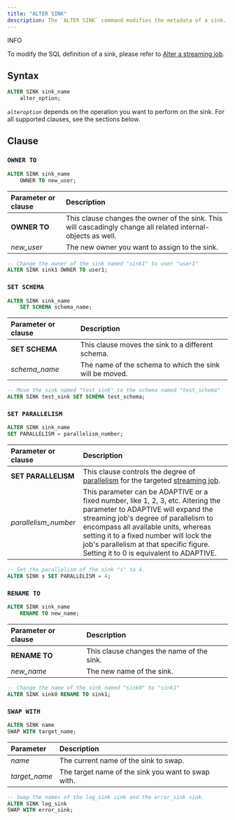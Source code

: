 ```yaml
---
title: "ALTER SINK"
description: The `ALTER SINK` command modifies the metadata of a sink.
---
```


<Note>
INFO

To modify the SQL definition of a sink, please refer to [Alter a streaming job](/operate/alter-streaming).
</Note>

## Syntax

```sql
ALTER SINK sink_name
    alter_option;
```

_`alteroption`_ depends on the operation you want to perform on the sink. For all supported clauses, see the sections below.

## Clause

### `OWNER TO`

```sql
ALTER SINK sink_name
    OWNER TO new_user;
```

| Parameter or clause | Description                                                                                                   |
| :------------------ | :------------------------------------------------------------------------------------------------------------ |
| **OWNER TO**        | This clause changes the owner of the sink. This will cascadingly change all related internal-objects as well. |
| _new\_user_         | The new owner you want to assign to the sink.                                                                 |

```sql
-- Change the owner of the sink named "sink1" to user "user1"
ALTER SINK sink1 OWNER TO user1;
```

### `SET SCHEMA`

```sql
ALTER SINK sink_name
    SET SCHEMA schema_name;
```

| Parameter or clause | Description                                             |
| :------------------ | :------------------------------------------------------ |
| **SET SCHEMA**      | This clause moves the sink to a different schema.       |
| _schema\_name_      | The name of the schema to which the sink will be moved. |

```sql
-- Move the sink named "test_sink" to the schema named "test_schema"
ALTER SINK test_sink SET SCHEMA test_schema;
```

### `SET PARALLELISM`

```sql
ALTER SINK sink_name
SET PARALLELISM = parallelism_number;
```

| Parameter or clause   | Description                                                                                                                                                                                                                                                                                                                              |
| :-------------------- | :--------------------------------------------------------------------------------------------------------------------------------------------------------------------------------------------------------------------------------------------------------------------------------------------------------------------------------------- |
| **SET PARALLELISM**   | This clause controls the degree of [parallelism](/reference/key-concepts#parallelism) for the targeted [streaming job](/reference/key-concepts#streaming-queries).                                                                                                                                                                  |
| _parallelism\_number_ | This parameter can be ADAPTIVE or a fixed number, like 1, 2, 3, etc. Altering the parameter to ADAPTIVE will expand the streaming job's degree of parallelism to encompass all available units, whereas setting it to a fixed number will lock the job's parallelism at that specific figure. Setting it to 0 is equivalent to ADAPTIVE. |

```sql
-- Set the parallelism of the sink "s" to 4.
ALTER SINK s SET PARALLELISM = 4;
```

### `RENAME TO`

```sql
ALTER SINK sink_name
    RENAME TO new_name;
```

| Parameter or clause | Description                               |
| :------------------ | :---------------------------------------- |
| **RENAME TO**       | This clause changes the name of the sink. |
| _new\_name_         | The new name of the sink.                 |

```sql
-- Change the name of the sink named "sink0" to "sink1"
ALTER SINK sink0 RENAME TO sink1;
```

### `SWAP WITH`

```sql
ALTER SINK name
SWAP WITH target_name;
```

| Parameter | Description |
| :-------- | :---------- |
| _name_ | The current name of the sink to swap. |
| _target_name_ | The target name of the sink you want to swap with. |

```sql
-- Swap the names of the log_sink sink and the error_sink sink.
ALTER SINK log_sink
SWAP WITH error_sink;
```